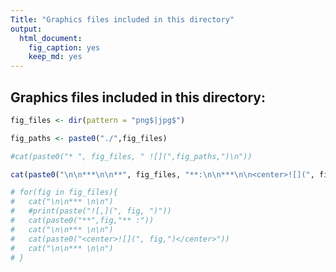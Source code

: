```yaml
---
Title: "Graphics files included in this directory"
output:
  html_document:
    fig_caption: yes
    keep_md: yes
---
```

## Graphics files included in this directory:

```r
fig_files <- dir(pattern = "png$|jpg$") 

fig_paths <- paste0("./",fig_files)

#cat(paste0("* ", fig_files, " ![](",fig_paths,")\n"))

cat(paste0("\n\n***\n\n**", fig_files, "**:\n\n***\n\n<center>![](", fig_paths, ")</center>\n\n***\n\n"))

# for(fig in fig_files){
#   cat("\n\n*** \n\n")
#   #print(paste("![,](", fig, ")"))
#   cat(paste0("**",fig,"** :"))
#   cat("\n\n*** \n\n")
#   cat(paste0("<center>![](", fig,")</center>"))
#   cat("\n\n*** \n\n")
# }
```